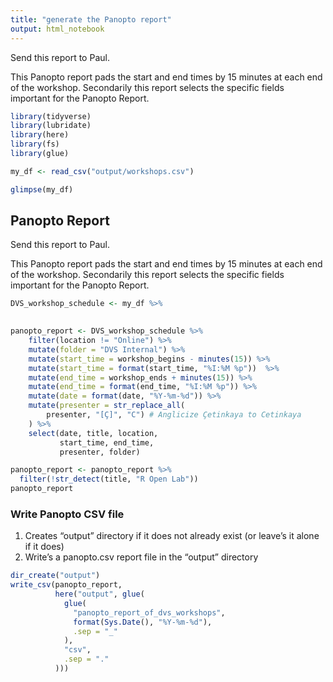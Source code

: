 ```yaml
---
title: "generate the Panopto report"
output: html_notebook
---
```



Send this report to Paul.

This Panopto report pads the start and end times by 15 minutes at each end of the workshop.  Secondarily this report selects the specific fields important for the Panopto Report.

```r
library(tidyverse)
library(lubridate)
library(here)
library(fs)
library(glue)
```

```r
my_df <- read_csv("output/workshops.csv")
```

```r
glimpse(my_df)
```



## Panopto Report

Send this report to Paul.

This Panopto report pads the start and end times by 15 minutes at each end of the workshop.  Secondarily this report selects the specific fields important for the Panopto Report.

```r
DVS_workshop_schedule <- my_df %>% 
    
```



```r
panopto_report <- DVS_workshop_schedule %>%
    filter(location != "Online") %>% 
    mutate(folder = "DVS Internal") %>% 
    mutate(start_time = workshop_begins - minutes(15)) %>% 
    mutate(start_time = format(start_time, "%I:%M %p"))  %>% 
    mutate(end_time = workshop_ends + minutes(15)) %>% 
    mutate(end_time = format(end_time, "%I:%M %p")) %>% 
    mutate(date = format(date, "%Y-%m-%d")) %>% 
    mutate(presenter = str_replace_all(
        presenter, "[Ç]", "C") # Anglicize Çetinkaya to Cetinkaya 
    ) %>%  
    select(date, title, location, 
           start_time, end_time, 
           presenter, folder)

panopto_report <- panopto_report %>% 
  filter(!str_detect(title, "R Open Lab"))
panopto_report
```


### Write Panopto CSV file

1. Creates "output" directory if it does not already exist (or leave's it alone if it does)
1. Write's a panopto.csv report file in the "output" directory

```r
dir_create("output")
write_csv(panopto_report,
          here("output", glue(
            glue(
              "panopto_report_of_dvs_workshops",
              format(Sys.Date(), "%Y-%m-%d"),
              .sep = "_"
            ),
            "csv",
            .sep = "."
          )))
```

